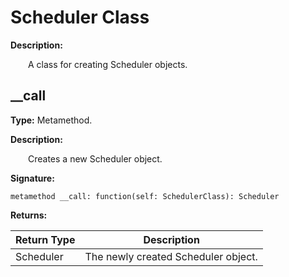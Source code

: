 
# Scheduler Class

**Description:**

&emsp;&emsp;A class for creating Scheduler objects.

## __call

**Type:** Metamethod.

**Description:**

&emsp;&emsp;Creates a new Scheduler object.

**Signature:**
```tl
metamethod __call: function(self: SchedulerClass): Scheduler
```

**Returns:**

| Return Type | Description |
| --- | --- |
| Scheduler | The newly created Scheduler object. |